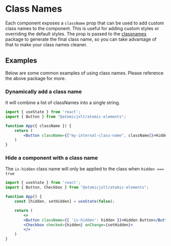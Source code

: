 
<Meta title="Usage/Customizing Appearance/Class Names" />

# Class Names

Each component exposes a `className` prop that can be used to add custom class names to the component.
This is useful for adding custom styles or overriding the default styles. The prop is passed to the
[classnames](https://github.com/JedWatson/classnames#readme) package to generate the final class name,
so you can take advantage of that to make your class names cleaner.


## Examples

Below are some common examples of using class names. Please reference the above package for more.


### Dynamically add a class name

It will combine a list of classNames into a single string.

```jsx
import { useState } from 'react';
import { Button } from "@atomicjolt/atomic-elements";

function App({ className }) {
    return (
        <Button className={["my-internal-class-name", className]}>Hidden Button</Button>
    )
}

```


### Hide a component with a class name

The `is-hidden` class name will only be applied to the class when `hidden === true`

```jsx
import { useState } from 'react';
import { Button, Checkbox } from "@atomicjolt/atomic-elements";

function App() {
    const [hidden, setHidden] = useState(false);

    return (
        <>
        <Button className={{ 'is-hidden': hidden }}>Hidden Button</Button>
        <Checkbox checked={hidden} onChange={setHidden}>
        </>
    )
}
```

